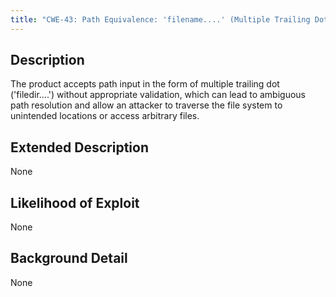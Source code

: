 ```yaml
---
title: "CWE-43: Path Equivalence: 'filename....' (Multiple Trailing Dot)"
---
```


## Description
The product accepts path input in the form of multiple trailing dot ('filedir....') without appropriate validation, which can lead to ambiguous path resolution and allow an attacker to traverse the file system to unintended locations or access arbitrary files.

## Extended Description
None

## Likelihood of Exploit
None

## Background Detail
None
        